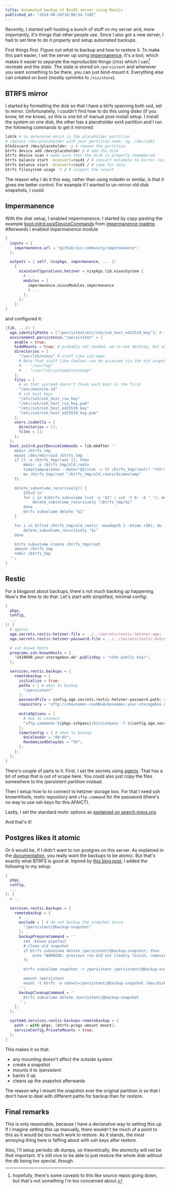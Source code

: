 ```yaml
---
title: Automated backup of NixOS server using Restic
published_at: "2024-08-24T18:08:54.718Z"
---
```


Recently, I started self-hosting a bunch of stuff on my server and, more importantly,
it's things that other people use. Since I also got a new server, I had to set
time to do it properly and setup automated backups.

First things first. Figure out _what_ to backup and how to restore it. To make
this part easier, I set the server up using [impermanence](https://github.com/nix-community/impermanence).
It's a tool, which makes it easier to separate the reproducible things (/nix)
which I can[^1] recreate and the _state_. The state is stored on `/persistent`
and whenever you want something to be there, you can just bind-mount it. Everything
else can created on boot (mostly symlinks to `/nix/store`).

## BTRFS mirror

I started by formatting the disk so that I have a btrfs spanning both ssd, set
to mirror. Unfortunatelly, I couldn't find how to do this using disko (if you know,
let me know), so this is one bit of manual post-install setup. I install the system
on one disk, the other has a placeholder ext4 partition and I run the following
commands to get it mirrored:

```bash
lsblk # to determine which is the placeholder partition
# replace /dev/placeholder with your partition name, eg. /dev/sdb3
blkdiscard /dev/placeholder -v # remove the partition
btrfs device add /dev/placeholder / # add the disk
btrfs device scan # make sure that the disk is properly remembered
btrfs balance start -mconvert=raid1 / # convert metadata to mirror raid mode
btrfs balance start -dconvert=raid1 / # same for data
btrfs filesystem usage -T / # inspect the result
```

The reason why I do it this way, rather than using mdadm or similar, is that it
gives me better control. For example if I wanted to un-mirror old disk snapshots,
I could.

## Impermanence

With the disk setup, I enabled impermanence. I started by copy-pasting the example
[boot.initrd.postDeviceCommands](https://search.nixos.org/options?channel=24.05&show=boot.initrd.postDeviceCommands&from=0&size=50&sort=relevance&type=packages&query=boot.initrd.postDeviceCommands)
from [impermanence readme](https://github.com/nix-community/impermanence/blob/c7f5b394397398c023000cf843986ee2571a1fd7/README.org#btrfs-subvolumes). Afterwards I enabled impermanence module 

```nix
{
  inputs = {
    impermanence.url = "github:nix-community/impermanence";
  };

  outputs = { self, nixpkgs, impermanence, ... }:
    {
      nixosConfigurations.hetzner = nixpkgs.lib.nixosSystem {
        # ...
        modules = [
          impermanence.nixosModules.impermanence
          # ...
        ];
      };
    };
}
```

and configured it:

```nix
{lib, ...}: {
  age.identityPaths = ["/persistent/etc/ssh/ssh_host_ed25519_key"]; # this is for agenix to work
  environment.persistence."/persistent" = {
    enable = true;
    hideMounts = true; # probably not needed, we're not desktop, but why not
    directories = [
      "/var/lib/nixos" # stuff like uid maps
      # Note that stuff like (below) can be accessed via the old snapshots
      #  - "/var/log"
      #  - "/var/lib/systemd/coredump"
    ];
    files = [
      # so that systemd doesn't think each boot is the first
      "/etc/machine-id"
      # ssh host keys
      "/etc/ssh/ssh_host_rsa_key"
      "/etc/ssh/ssh_host_rsa_key.pub"
      "/etc/ssh/ssh_host_ed25519_key"
      "/etc/ssh/ssh_host_ed25519_key.pub"
    ];
    users.isabella = {
      directories = [];
      files = [];
    };
  };
  boot.initrd.postDeviceCommands = lib.mkAfter ''
    mkdir /btrfs_tmp
    mount /dev/md/rraid /btrfs_tmp
    if [[ -e /btrfs_tmp/root ]]; then
        mkdir -p /btrfs_tmp/old_roots
        timestamp=$(date --date="@$(stat -c %Y /btrfs_tmp/root)" "+%Y-%m-%-d_%H:%M:%S")
        mv /btrfs_tmp/root "/btrfs_tmp/old_roots/$timestamp"
    fi

    delete_subvolume_recursively() {
        IFS=$'\n'
        for i in $(btrfs subvolume list -o "$1" | cut -f 9- -d ' '); do
            delete_subvolume_recursively "/btrfs_tmp/$i"
        done
        btrfs subvolume delete "$1"
    }

    for i in $(find /btrfs_tmp/old_roots/ -maxdepth 1 -mtime +30); do
        delete_subvolume_recursively "$i"
    done

    btrfs subvolume create /btrfs_tmp/root
    umount /btrfs_tmp
    rmdir /btrfs_tmp
  '';
}
```

## Restic
 
For a blogpost about backups, there's not much backing up happening. Now's the time
to do that. Let's start with simplified, minimal config:

```nix
{
  pkgs,
  config,
  ...
}: {
  # agenix
  age.secrets.restic-hetzner.file = ../../secrets/restic-hetzner.age;
  age.secrets.restic-hetzner-password.file = ../../secrets/restic-hetzner-password.age;

  # ssh known hosts
  programs.ssh.knownHosts = {
    "u419690.your-storagebox.de".publicKey = "<the public key>";
  };

  services.restic.backups = {
    remotebackup = {
      initialize = true;
      paths = [ # what to backup
        "/persistent"
      ];
      passwordFile = config.age.secrets.restic-hetzner-password.path; # encryption
      repository = "sftp://<boxname>-<subN>@<boxname>.your-storagebox.de/"; @ where to store it
      
      extraOptions = [
        # how to connect
        "sftp.command='${pkgs.sshpass}/bin/sshpass -f ${config.age.secrets.restic-hetzner.path} -- ssh -4 u419690.your-storagebox.de -l u419690-sub1 -s sftp'"
      ];
      timerConfig = { # when to backup
        OnCalendar = "00:05";
        RandomizedDelaySec = "5h";
      };
    };
  };
}
```

There's couple of parts to it. First, I set the secrets using [agenix](https://github.com/ryantm/agenix).
That has a bit of setup that is out of scope here. You could also just copy the
files somewhere to the /persistent partition instead.

Then I setup how to to connect to hetzner storage box. For that I need ssh knownHosts,
restic repository and `sftp.command` for the password (there's no way to use ssh
keys for this AFAICT).

Lastly, I set the standard restic options as [explained on search.nixos.org](https://search.nixos.org/options?channel=24.05&from=0&size=50&sort=relevance&type=packages&query=services.restic.backups.%3Cname%3E).

And that's it!

## Postgres likes it atomic

Or it would be, if I didn't want to run postgres on this server. As explained in
the [documentation](https://www.postgresql.org/docs/current/backup.html), you really
want the backups to be atomic. But that's exactly what BTRFS is good at. Inpired by
[this blog post](https://blog.vsq.cz/blog/atomic-backups-with-restic-and-btrfs/),
I added the following to my setup:

```nix
{
  pkgs,
  config,
  ...
}: {
  # ...

  services.restic.backups = {
    remotebackup = {
      # ...
      exclude = [ # do not backup the snapshot twice
        "/persistent/@backup-snapshot"
      ];
      backupPrepareCommand = ''
        set -Eeuxo pipefail
        # clean old snapshot
        if btrfs subvolume delete /persistent/@backup-snapshot; then
            echo "WARNING: previous run did not cleanly finish, removing old snapshot"
        fi

        btrfs subvolume snapshot -r /persistent /persistent/@backup-snapshot

        umount /persistent
        mount -t btrfs -o subvol=/persistent/@backup-snapshot /dev/disk/by-partlabel/disk-one-raid2 /persistent
      '';
      backupCleanupCommand = ''
        btrfs subvolume delete /persistent/@backup-snapshot
      '';
    };
  };

  systemd.services.restic-backups-remotebackup = {
    path = with pkgs; [btrfs-progs umount mount];
    serviceConfig.PrivateMounts = true;
  };
}
```

This makes it so that:
 - any mounting doesn't affect the outside system
 - create a snapshot
 - mounts it to /persistent
 - backs it up
 - cleans up the snapshot afterwards

The reason why I mount the snapshot over the original partition is so that I don't
have to deal with different paths for backup than for restore. 

## Final remarks

This is only reasonable, because I have a declarative way to setting this up. If
I imagine setting this up manually, there wouldn't be much of a point to this as
it would be too much work to restore. As it stands, the most annoying thing here
is faffing about with ssh keys after restore.

Also, I'll setup periodic db dumps, so theoretically, the atomicity will not be
_that_ important. It's still nice to be able to just restore the whole disk
without the db being too special, though.

[^1]: hopefully, there's some caveats to this like source repos going down, but
that's not something I'm too concerned about.
